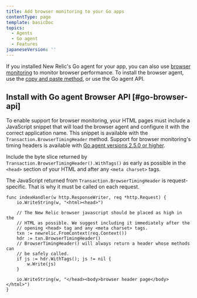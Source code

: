 ```yaml
---
title: Add browser monitoring to your Go apps
contentType: page
template: basicDoc
topics:
  - Agents
  - Go agent
  - Features
japaneseVersion: ''
---
```


If you installed New Relic's Go agent for your app, you can also use [browser monitoring](/docs/browser/new-relic-browser/getting-started/introduction-new-relic-browser) to monitor browser performance. To install the browser agent, use the [copy and paste method](/docs/browser/new-relic-browser/installation/install-new-relic-browser-agent#copy-paste-app), or use the Go agent API.

## Install with Go agent Browser API [#go-browser-api]

To enable support for browser monitoring, your HTML pages must include a JavaScript snippet that will load the browser agent and configure it with the correct application name. This snippet is available with the `Transaction.BrowserTimingHeader` method. Support for browser monitoring's timing headers is available with [Go agent versions 2.5.0 or higher](/docs/release-notes/agent-release-notes/go-release-notes).

Include the byte slice returned by `Transaction.BrowserTimingHeader().WithTags()` as early as possible in the `<head>` section of your HTML and after any `<meta charset>` tags.

The JavaScript returned from `Transaction.BrowserTimingHeader` is request-specific. That is why it must be called on each request.

```
func indexHandler(w http.ResponseWriter, req *http.Request) {
    io.WriteString(w, "<html><head>")

    // The New Relic browser javascript should be placed as high in the
    // HTML as possible. We suggest including it immediately after the
    // opening <head> tag and any <meta charset> tags.
    txn := newrelic.FromContext(req.Context())
    hdr := txn.BrowserTimingHeader()
    // BrowserTimingHeader() will always return a header whose methods can
    // be safely called.
    if js := hdr.WithTags(); js != nil {
        w.Write(js)
    }
    
    io.WriteString(w, "</head><body>browser header page</body></html>")
}
```
